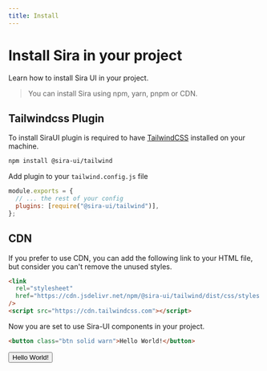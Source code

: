 ```yaml
---
title: Install
---
```


# Install Sira in your project

Learn how to install Sira UI in your project.

> You can install Sira using npm, yarn, pnpm or CDN.

## Tailwindcss Plugin

To install SiraUI plugin is required to have [TailwindCSS](https://tailwindcss.com/docs/installation) installed on your machine.

```bash
npm install @sira-ui/tailwind
```

Add plugin to your `tailwind.config.js` file

```js
module.exports = {
  // ... the rest of your config
  plugins: [require("@sira-ui/tailwind")],
};
```

## CDN

If you prefer to use CDN, you can add the following link to your HTML file, but consider you can't remove the unused styles.

```html
<link
  rel="stylesheet"
  href="https://cdn.jsdelivr.net/npm/@sira-ui/tailwind/dist/css/styles.css"
/>
<script src="https://cdn.tailwindcss.com"></script>
```

Now you are set to use Sira-UI components in your project.

```html
<button class="btn solid warn">Hello World!</button>
```

<button className="btn solid warn">Hello World!</button>
